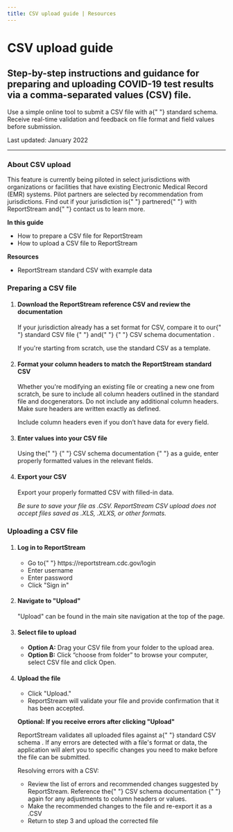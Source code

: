 ```yaml
---
title: CSV upload guide | Resources
---
```


<h1 id="anchor-top">CSV upload guide </h1>
<h2 className="usa-intro">
    Step-by-step instructions and guidance for preparing and
    uploading COVID-19 test results via a comma-separated values
    (CSV) file.
</h2>
<p>
    Use a simple online tool to submit a CSV file with a{" "}
    <USLink href="/resources/csv-schema">standard schema</USLink>.
    Receive real-time validation and feedback on file format and
    field values before submission.
</p>
<p className="text-base text-italic">Last updated: January 2022</p>
<hr />
<div className="usa-alert usa-alert--info margin-top-2 margin-bottom-6">
    <div className="usa-alert__body">
        <h3 className="usa-alert__heading font-body-md margin-top-05">
            About CSV upload
        </h3>
        This feature is currently being piloted in select
        jurisdictions with organizations or facilities that have
        existing Electronic Medical Record (EMR) systems. Pilot
        partners are selected by recommendation from jurisdictions.
        Find out if your jurisdiction is{" "}
        <USLink href="/product/where-were-live">partnered</USLink>{" "}
        with ReportStream and{" "}
        <USLink href="/support/contact">contact us</USLink> to learn
        more.
    </div>
</div>
<p>
    <strong>In this guide</strong>
</p>
<ul>
    <li>
        <USLink href="#preparing-a-csv" className="usa-link">
            How to prepare a CSV file for ReportStream
        </USLink>
    </li>
    <li>
        <USLink href="#upload-a-csv" className="usa-link">
            How to upload a CSV file to ReportStream
        </USLink>
    </li>
</ul>
<p>
    <strong>Resources</strong>
</p>
<ul>
    <li>
        <USLink href={site.assets.standardCsv.path}>
            ReportStream standard CSV with example data
        </USLink>
    </li>
</ul>
<section>
    <h3 id="preparing-a-csv">Preparing a CSV file</h3>
    <ol className="usa-process-list">
        <li className="usa-process-list__item">
            <h4 className="usa-process-list__heading">
                Download the ReportStream reference CSV and review
                the documentation
            </h4>
            <p className="margin-top-05">
                If your jurisdiction already has a set format for
                CSV, compare it to our{" "}
                <USLink href={site.assets.standardCsv.path}>
                    standard CSV file
                </USLink>{" "}
                and{" "}
                <USLink href="/resources/csv-schema">
                    {" "}
                    CSV schema documentation
                </USLink>
                .
            </p>
            <p>
                If you're starting from scratch, use the standard
                CSV as a template.
            </p>
        </li>
        <li className="usa-process-list__item">
            <h4 className="usa-process-list__heading">
                Format your column headers to match the ReportStream
                standard CSV
            </h4>
            <p>
                Whether you're modifying an existing file or
                creating a new one from scratch, be sure to include
                all column headers outlined in the standard file and
                docgenerators. Do not include any additional column
                headers. Make sure headers are written exactly as
                defined.
            </p>
            <p>
                Include column headers even if you don’t have data
                for every field.
            </p>
        </li>
        <li className="usa-process-list__item">
            <h4 className="usa-process-list__heading">
                Enter values into your CSV file
            </h4>
            <p>
                Using the{" "}
                <USLink href="/resources/csv-schema">
                    {" "}
                    CSV schema documentation
                </USLink>{" "}
                as a guide, enter properly formatted values in the
                relevant fields.
            </p>
        </li>
        <li className="usa-process-list__item">
            <h4 className="usa-process-list__heading">
                Export your CSV
            </h4>
            <p>
                Export your properly formatted CSV with filled-in
                data.
            </p>
            <p>
                <em>
                    Be sure to save your file as .CSV. ReportStream
                    CSV upload does not accept files saved as .XLS,
                    .XLXS, or other formats.
                </em>
            </p>
        </li>
    </ol>
</section>
<section>
    <h3 id="upload-a-csv">Uploading a CSV file</h3>
    <ol className="usa-process-list">
        <li className="usa-process-list__item">
            <h4 className="usa-process-list__heading">
                Log in to ReportStream
            </h4>
            <ul className="margin-top-2">
                <li>
                    Go to{" "}
                    <USLink href="/login">
                        https://reportstream.cdc.gov/login
                    </USLink>
                </li>
                <li>Enter username</li>
                <li>Enter password</li>
                <li>Click "Sign in"</li>
            </ul>
        </li>
        <li className="usa-process-list__item">
            <h4 className="usa-process-list__heading">
                Navigate to "Upload"
            </h4>
            <p className="margin-top-2">
                "Upload" can be found in the main site navigation at
                the top of the page.
            </p>
        </li>
        <li className="usa-process-list__item">
            <h4 className="usa-process-list__heading">
                Select file to upload
            </h4>
            <ul className="margin-top-2">
                <li>
                    <strong>Option A:</strong> Drag your CSV file
                    from your folder to the upload area.
                </li>
                <li>
                    <strong>Option B:</strong> Click “choose from
                    folder” to browse your computer, select CSV file
                    and click Open.
                </li>
            </ul>
        </li>
        <li className="usa-process-list__item">
            <h4 className="usa-process-list__heading">
                Upload the file
            </h4>
            <ul className="margin-top-2">
                <li>Click "Upload."</li>
                <li>
                    ReportStream will validate your file and provide
                    confirmation that it has been accepted.
                </li>
            </ul>
            <p>
                <strong>
                    Optional: If you receive errors after clicking
                    "Upload"
                </strong>
            </p>
            <p>
                ReportStream validates all uploaded files against a{" "}
                <USLink href="/resources/csv-schema">
                    standard CSV schema
                </USLink>
                . If any errors are detected with a file's format or
                data, the application will alert you to specific
                changes you need to make before the file can be
                submitted.
            </p>
            <p>Resolving errors with a CSV:</p>
            <ul>
                <li>
                    Review the list of errors and recommended
                    changes suggested by ReportStream. Reference the{" "}
                    <USLink href="/resources/csv-schema">
                        CSV schema documentation
                    </USLink>{" "}
                    again for any adjustments to column headers or
                    values.
                </li>
                <li>
                    Make the recommended changes to the file and
                    re-export it as a .CSV
                </li>
                <li>
                    Return to step 3 and upload the corrected file
                </li>
            </ul>
        </li>
    </ol>
</section>